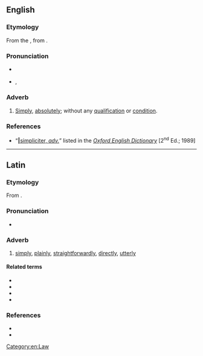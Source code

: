 ==English==

===Etymology===
From the {{etyl|la|en}} {{m|la|simpliciter||simply”, “plainly}}, from {{m|la|simplex||simple}}.

===Pronunciation===
* {{a|Classical}} {{IPA|en|/simˈpli.ki.teɹ/}}
* {{a|RP}} {{enPR|sĭmplĭʹsĭtər}}, {{IPA|en|/sɪmˈplɪsɪtə/}}

===Adverb===
{{en-adv|-}}

# {{lb|en|philosophy|law|originally chiefly in Scots law}} [[simply|Simply]], [[absolutely]]; without any [[qualification]] or [[condition]].

===References===
* “<span class="plainlinks">[http://dictionary.oed.com/cgi/entry/50225146 ‖simpliciter, ''adv.'']</span>” listed in the ''[[w:Oxford English Dictionary|Oxford English Dictionary]]'' [2<sup>nd</sup> Ed.; 1989]

[[Category:en:Law]]

----

==Latin==

===Etymology===
From {{suffix|la|simplex|ter|gloss1=simple, plain}}.

===Pronunciation===
* {{la-IPA}}

===Adverb===
{{la-adv|simpliciter}}

# [[simply]], [[plainly]], [[straightforwardly]], [[directly]], [[utterly]]

====Related terms====
* {{l|la|simplex}}
* {{l|la|simplicābilis}}
* {{l|la|simplicitās}}
* {{l|la|simplus}}

===References===
* {{R:L&S}}
* {{R:Elementary Lewis}}